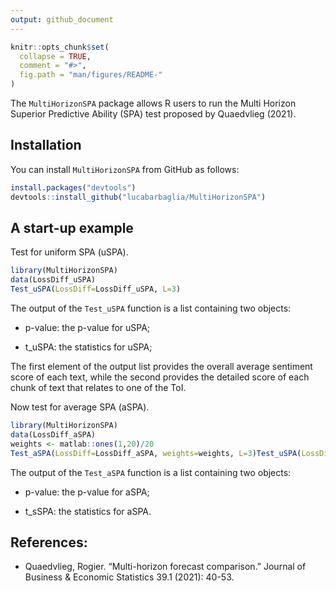 ```yaml
---
output: github_document
---
```


<!-- README.md is generated from README.Rmd. Please edit that file -->

```r
knitr::opts_chunk$set(
  collapse = TRUE,
  comment = "#>",
  fig.path = "man/figures/README-"
)
```


The `MultiHorizonSPA` package allows R users to run the Multi Horizon Superior Predictive Ability (SPA) test proposed by Quaedvlieg (2021).

## Installation

You can install `MultiHorizonSPA` from GitHub as follows:

```r
install.packages("devtools")
devtools::install_github("lucabarbaglia/MultiHorizonSPA")
```


## A start-up example

Test for uniform SPA (uSPA).

```r
library(MultiHorizonSPA)
data(LossDiff_uSPA)
Test_uSPA(LossDiff=LossDiff_uSPA, L=3)
```

The output of the  `Test_uSPA` function is a list containing two objects:

- p-value: the p-value for uSPA;

- t_uSPA: the statistics for uSPA;

The first element of the output list provides the overall average sentiment score of each text, while the second provides the detailed score of each chunk of text that relates to one of the ToI.


Now test for average SPA (aSPA).

```r
library(MultiHorizonSPA)
data(LossDiff_aSPA)
weights <- matlab::ones(1,20)/20
Test_aSPA(LossDiff=LossDiff_aSPA, weights=weights, L=3)Test_uSPA(LossDiff=LossDiff_uSPA, L=3)
```

The output of the  `Test_aSPA` function is a list containing two objects:

- p-value: the p-value for aSPA;

- t_sSPA: the statistics for aSPA.


## References:

* Quaedvlieg, Rogier. "Multi-horizon forecast comparison." Journal of Business & Economic Statistics 39.1 (2021): 40-53.



